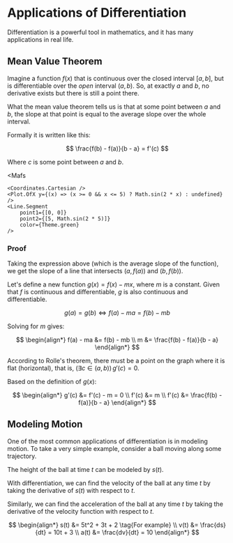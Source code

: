 
# Applications of Differentiation

Differentiation is a powerful tool in mathematics, and it has many applications in real life.

## Mean Value Theorem

Imagine a function $f(x)$ that is continuous over the closed interval $[a, b]$, but is differentiable over the _open_ interval $(a, b)$.
So, at exactly $a$ and $b$, no derivative exists but there is still a point there.

What the mean value theorem tells us is that at some point between $a$ and $b$, the slope at that point is equal to the average slope over the whole interval.

Formally it is written like this:

$$
\frac{f(b) - f(a)}{b - a} = f'(c)
$$

Where $c$ is some point between $a$ and $b$.

<Mafs
>
    <Coordinates.Cartesian />
    <Plot.OfX y={(x) => (x >= 0 && x <= 5) ? Math.sin(2 * x) : undefined} />
    <Line.Segment
        point1={[0, 0]}
        point2={[5, Math.sin(2 * 5)]}
        color={Theme.green}
    />
</Mafs>

### Proof

Taking the expression above (which is the average slope of the function), we get the slope of a line that intersects $(a, f(a))$ and $(b, f(b))$.

Let's define a new function $g(x) = f(x) - mx$, where $m$ is a constant.
Given that $f$ is continuous and differentiable, $g$ is also continuous and differentiable.

$$
g(a) = g(b) \iff f(a) - ma = f(b) - mb
$$

Solving for $m$ gives:

$$
\begin{align*}
f(a) - ma &= f(b) - mb \\
m &= \frac{f(b) - f(a)}{b - a}
\end{align*}
$$

According to Rolle's theorem, there must be a point on the graph where it is flat (horizontal), that is, $(\exists c \in (a, b)) \, g'(c) = 0$.

Based on the definition of $g(x)$:

$$
\begin{align*}
g'(c) &= f'(c) - m = 0 \\
f'(c) &= m \\
f'(c) &= \frac{f(b) - f(a)}{b - a}
\end{align*}
$$

## Modeling Motion

One of the most common applications of differentiation is in modeling motion. To take a very simple example, consider a ball moving along some trajectory.

The height of the ball at time $t$ can be modeled by $s(t)$.

With differentiation, we can find the velocity of the ball at any time $t$ by taking the derivative of $s(t)$ with respect to $t$.

Similarly, we can find the acceleration of the ball at any time $t$ by taking the derivative of the velocity function with respect to $t$.

$$
\begin{align*}
s(t) &= 5t^2 + 3t + 2 \tag{For example} \\
v(t) &= \frac{ds}{dt} = 10t + 3 \\
a(t) &= \frac{dv}{dt} = 10
\end{align*}
$$
